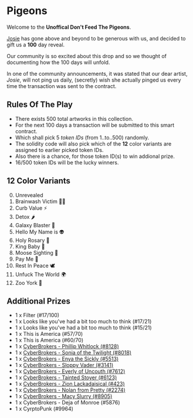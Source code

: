 # Pigeons

Welcome to the **Unoffical Don't Feed The Pigeons**.

[Josie](https://twitter.com/josiebellini) has gone above and beyond to be generous with us, and decided to gift us a **100** day reveal.

Our community is so excited about this drop and so we thought of documenting how the 100 days will unfold.

In one of the community announcements, it was stated that our dear artist, *Josie*, will not ping us daily, (secretly) wish she actually pinged us every time the transaction was sent to the contract.


## Rules Of The Play

- There exists 500 total artworks in this collection.
- For the next 100 days a transaction will be submitted to this smart contract.
- Which shall pick 5 *token IDs* (from 1..to..500) randomly.
- The solidity code will also pick which of the **12** color variants are assigned to earlier picked token IDs.
- Also there is a chance, for those token ID(s) to win addional prize.
- 16/500 token IDs will be the lucky winners.


## 12 Color Variants
0. Unrevealed
1. Brainwash Victim 🧟‍♀️
2. Curb Value ⚡️
3. Detox 🌶
4. Galaxy Blaster 🔫
5. Hello My Name is 👽
6. Holy Rosary 📿
7. King Baby 👑
8. Moose Sighting 🦌
9. Pay Me 💸
10. Rest In Peace 🕊
11. Unfuck The World 🌍
12. Zoo York 🗽

## Additional Prizes
- 1 x Filter (#17/100)
- 1 x Looks like you've had a bit too much to think (#17/21)
- 1 x Looks like you've had a bit too much to think (#15/21)
- 1 x This is America (#57/70)
- 1 x This is America (#60/70)
- 1 x [CyberBrokers - Phillip Whitlock (#8128)](https://www.cyberbrokers.com/cyberbrokers/phillip-whitlock-08128)
- 1 x [CyberBrokers - Sonia of the Twilight (#8018)](https://www.cyberbrokers.com/cyberbrokers/sonia-of-the-twilight-08018)
- 1 x [CyberBrokers - Enya the Sickly (#5513)](https://www.cyberbrokers.com/cyberbrokers/enya-the-sickly-05513)
- 1 x [CyberBrokers - Sloppy Vader (#3141)](https://www.cyberbrokers.com/cyberbrokers/sloppy-vader-03141)
- 1 x [CyberBrokers - Everly of Uncouth (#7612)](https://www.cyberbrokers.com/cyberbrokers/everly-of-uncouth-07612)
- 1 x [CyberBrokers - Tainted Stoyer (#6123)](https://www.cyberbrokers.com/cyberbrokers/tainted-stoyer-06123)
- 1 x [CyberBrokers - Zion Lackadaisical (#423)](https://www.cyberbrokers.com/cyberbrokers/zion-lackadaisical-00423)
- 1 x [CyberBrokers - Nolan from Pretty (#2274)](https://www.cyberbrokers.com/cyberbrokers/nolan-from-pretty-02274)
- 1 x [CyberBrokers - Macy Slurry (#8905)](https://www.cyberbrokers.com/cyberbrokers/macy-slurry-08905)
- 1 x CyberBrokers - Deja of Monroe (#5876)
- 1 x CyrptoPunk (#9964)

